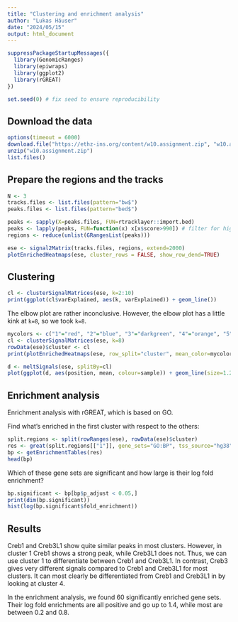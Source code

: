 ```yaml
---
title: "Clustering and enrichment analysis"
author: "Lukas Häuser"
date: "2024/05/15"
output: html_document
---
```


```r
suppressPackageStartupMessages({
  library(GenomicRanges)
  library(epiwraps)
  library(ggplot2)
  library(rGREAT)
})

set.seed(0) # fix seed to ensure reproducibility
```

## Download the data

```r
options(timeout = 6000)
download.file("https://ethz-ins.org/content/w10.assignment.zip", "w10.assignment.zip")
unzip("w10.assignment.zip")
list.files()
```

## Prepare the regions and the tracks

```r
N <- 3
tracks.files <- list.files(pattern="bw$")
peaks.files <- list.files(pattern="bed$")
```

```r
peaks <- sapply(X=peaks.files, FUN=rtracklayer::import.bed)
peaks <- lapply(peaks, FUN=function(x) x[x$score>990]) # filter for high quality peaks
regions <- reduce(unlist(GRangesList(peaks)))
```

```r
ese <- signal2Matrix(tracks.files, regions, extend=2000)
plotEnrichedHeatmaps(ese, cluster_rows = FALSE, show_row_dend=TRUE)
```

## Clustering


```r
cl <- clusterSignalMatrices(ese, k=2:10)
print(ggplot(cl$varExplained, aes(k, varExplained)) + geom_line())
```

The elbow plot are rather inconclusive. However, the elbow plot has a little kink at `k=8`, so we took `k=8`.

```r
mycolors <- c("1"="red", "2"="blue", "3"="darkgreen", "4"="orange", "5"="pink", "6"="violet", "7"="brown", "8"="grey")
cl <- clusterSignalMatrices(ese, k=8)
rowData(ese)$cluster <- cl
print(plotEnrichedHeatmaps(ese, row_split="cluster", mean_color=mycolors, colors=c("white","darkred")))
```

```r
d <- meltSignals(ese, splitBy=cl)
plot(ggplot(d, aes(position, mean, colour=sample)) + geom_line(size=1.2) + facet_wrap(~split))
```

## Enrichment analysis

Enrichment analysis with rGREAT, which is based on GO.

Find what's enriched in the first cluster with respect to the others:

```r
split.regions <- split(rowRanges(ese), rowData(ese)$cluster)
res <- great(split.regions[["1"]], gene_sets="GO:BP", tss_source="hg38", background=regions, cores=6)
bp <- getEnrichmentTables(res)
head(bp)
```

Which of these gene sets are significant and how large is their log fold enrichment?

```r
bp.significant <- bp[bp$p_adjust < 0.05,]
print(dim(bp.significant))
hist(log(bp.significant$fold_enrichment))
```
## Results

Creb1 and Creb3L1 show quite similar peaks in most clusters. However, in cluster 1 Creb1 shows a strong peak, while Creb3L1 does not. Thus, we can use cluster 1 to differentiate between Creb1 and Creb3L1. In contrast, Creb3 gives very different signals compared to Creb1 and Creb3L1 for most clusters. It can most clearly be differentiated from Creb1 and Creb3L1 in by looking at cluster 4. 

In the enrichment analysis, we found 60 significantly enriched gene sets. Their log fold enrichments are all positive and go up to 1.4, while most are between 0.2 and 0.8.